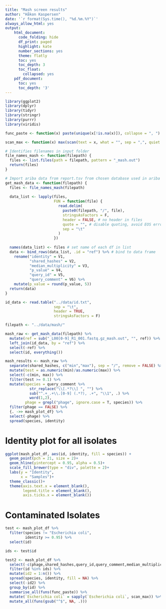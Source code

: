 ```yaml
---
title: "Mash screen results"
author: "Håkon Kaspersen"
date: '`r format(Sys.time(), "%d.%m.%Y")`'
always_allow_html: yes
output:
    html_document:
      code_folding: hide
      df_print: paged
      highlight: kate
      number_sections: yes
      theme: flatly
      toc: yes
      toc_depth: 3
      toc_float:
        collapsed: yes
    pdf_document:
      toc: yes
      toc_depth: '3'
---
```


```r
library(ggplot2)
library(dplyr)
library(tidyr)
library(stringr)
library(purrr)
library(viridis)
```

```r
func_paste <- function(x) paste(unique(x[!is.na(x)]), collapse = ", ")

scan_max <- function(x) max(scan(text = x, what = "", sep = ",", quiet = TRUE, strip.white = TRUE))

# Identifies filenames in input folder
file_names_mash <- function(filepath) {
  files <- list.files(path = filepath, pattern = "_mash.out")
  return(files)
}

# Import ariba data from report.tsv from chosen database used in ariba
get_mash_data <- function(filepath) {
  files <- file_names_mash(filepath)
  
  data_list <- lapply(files,
                      FUN = function(file) {
                        read.delim(
                          paste0(filepath, "/", file),
                          stringsAsFactors = F,
                          header = FALSE, # no header in files
                          quote = "", # disable quoting, avoid EOS error
                          sep = "\t"
                        )
                      })
  
  names(data_list) <- files # set name of each df in list 
  data <- bind_rows(data_list, .id = "ref") %>% # bind to data frame
    rename("identity" = V1,
           "shared_hashes" = V2,
           "median_multiplicity" = V3,
           "p_value" = V4,
           "query_id" = V5,
           "query_comment" = V6) %>%
    mutate(p_value = round(p_value, 5))
  return(data)
}

id_data <- read.table("../data/id.txt",
                      sep = "\t",
                      header = TRUE,
                      stringsAsFactors = F)

filepath <- "../data/mash/"

mash_raw <- get_mash_data(filepath) %>%
  mutate(ref = sub("_L00[0-9]_R1_001.fastq.gz_mash.out", "", ref)) %>%
  left_join(id_data, by = "ref") %>%
  select(-ref) %>%
  select(id, everything())

```

```r
mash_results <- mash_raw %>%
  separate(shared_hashes, c("min","max"), sep = "/", remove = FALSE) %>%
  mutate(test = as.numeric(min)/as.numeric(max)) %>%
  select(-c(min, max)) %>%
  filter(test >= 0.1) %>%
  mutate(species = query_comment %>%
           str_replace("\\[.*?\\] ", "") %>%
           sub("^.+_.+\\.[0-9] (.*?), .+", "\\1", .) %>%
           word(1,2),
         phage = grepl("phage", ignore.case = T, species)) %>%
  filter(phage == FALSE) %>%
  {. ->> mash_plot_df} %>%
  select(-phage) %>%
  spread(species, identity)
```

# Identity plot for all isolates

```r
ggplot(mash_plot_df, aes(id, identity, fill = species)) +
  geom_point(pch = 21, size = 2)+
  geom_hline(yintercept = 0.95, alpha = 0.5)+
  scale_fill_brewer(type = "div", palette = 2)+
  labs(y = "Identity",
       x = "Samples")+
  theme_classic()+
  theme(axis.text.x = element_blank(),
        legend.title = element_blank(),
        axis.ticks.x = element_blank())
```

# Contaminated Isolates
```r
test <- mash_plot_df %>%
  filter(species != "Escherichia coli",
         identity >= 0.95) %>%
  select(id)

ids <- test$id

test2 <- mash_plot_df %>%
  select(-c(phage,shared_hashes,query_id,query_comment,median_multiplicity,test,p_value)) %>%
  filter(id %in% ids) %>%
  mutate(id2 = 1:n()) %>%
  spread(species, identity, fill = NA) %>%
  select(-id2) %>%
  group_by(id) %>%
  summarise_all(funs(func_paste)) %>%
  mutate(`Escherichia coli` = sapply(`Escherichia coli`, scan_max)) %>%
  mutate_all(funs(gsub("^$", NA, .)))

```

